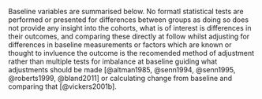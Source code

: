 Baseline variables are summarised below.  No formatl statistical tests are performed or presented for differences between groups as doing so does not provide any insight into the cohorts, what is of interest is differences in their outcomes, and comparing these directly at follow whilst adjusting for differences in baseline measurements or factors which are known or thought to invluence the outcome is the recomended method of adjustment rather than multiple tests for imbalance at baseline guiding what adjustments should be made [@altman1985, @senn1994, @senn1995, @roberts1999, @bland2011] or calculating change from baseline and comparing that [@vickers2001b].

```r

```
